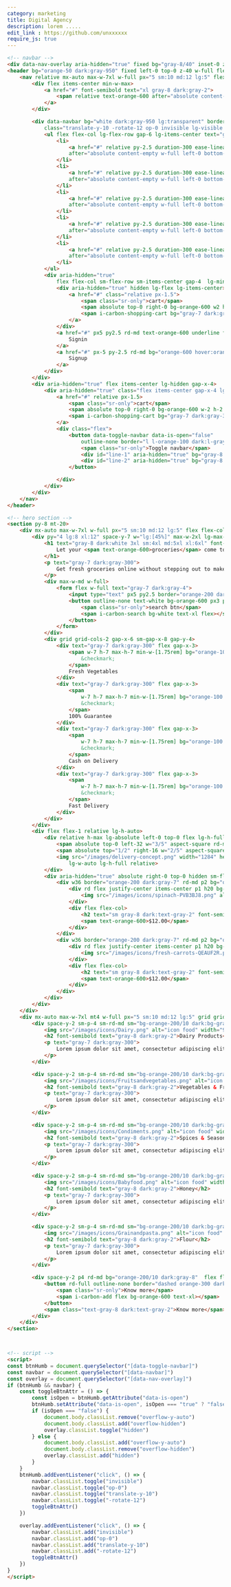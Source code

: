 ```yaml
---
category: marketing
title: Digital Agency 
description: lorem .....
edit_link : https://github.com/unxxxxxx
require_js: true
---
```



```html
<!-- navbar -->
<div data-nav-overlay aria-hidden="true" fixed bg="gray-8/40" inset-0 z-30 class="hidden lg:hidden"></div>
<header bg="orange-50 dark:gray-950" fixed left-0 top-0 z-40 w-full flex items-center h-20 border-b="~ gray-1 dark:gray-7">
    <nav relative mx-auto max-w-7xl w-full px="5 sm:10 md:12 lg:5" flex gap-x-5 justify-between items-center>
        <div flex items-center min-w-max>
            <a href="#" font-semibold text="xl gray-8 dark:gray-2">
                <span relative text-orange-600 after="absolute content-empty inset-0 rotate-3 border border-orange-600">Grocy</span>Mart
            </a>
        </div>

        <div data-navbar bg="white dark:gray-950 lg:transparent" border="b b-gray-2 dark:b-gray-7 lg:none" py="8 lg:0" px="5 sm:10 md:12 lg:0" absolute left-0 top-full lg-top-0 w-full lg-relative  lg-flex lg-justify-between duration-300 ease-linear
            class="translate-y-10 -rotate-12 op-0 invisible lg-visible lg-rotate-0 lg-translate-y-0 lg-op-100">
            <ul flex flex-col lg-flex-row gap-6 lg-items-center text="gray-7 dark:gray-300" lg-w-full lg-justify-center>
                <li>
                    <a href="#" relative py-2.5 duration-300 ease-linear hover:text-orange-600 
                    after="absolute content-empty w-full left-0 bottom-0 h-px rd-md origin-left ease-linear duration-300 scale-x-0 bg-orange-600" hover:after:scale-100>Home</a>
                </li>
                <li>
                    <a href="#" relative py-2.5 duration-300 ease-linear hover:text-orange-600 
                    after="absolute content-empty w-full left-0 bottom-0 h-px rd-md origin-left ease-linear duration-300 scale-x-0 bg-orange-600" hover:after:scale-100>Categories</a>
                </li>
                <li>
                    <a href="#" relative py-2.5 duration-300 ease-linear hover:text-orange-600 
                    after="absolute content-empty w-full left-0 bottom-0 h-px rd-md origin-left ease-linear duration-300 scale-x-0 bg-orange-600" hover:after:scale-100>Sales</a>
                </li>
                <li>
                    <a href="#" relative py-2.5 duration-300 ease-linear hover:text-orange-600 
                    after="absolute content-empty w-full left-0 bottom-0 h-px rd-md origin-left ease-linear duration-300 scale-x-0 bg-orange-600" hover:after:scale-100>About</a>
                </li>
                <li>
                    <a href="#" relative py-2.5 duration-300 ease-linear hover:text-orange-600 
                    after="absolute content-empty w-full left-0 bottom-0 h-px rd-md origin-left ease-linear duration-300 scale-x-0 bg-orange-600" hover:after:scale-100>Contact</a>
                </li>
            </ul>
            <div aria-hidden="true"
                flex flex-col sm-flex-row sm-items-center gap-4  lg-min-w-max mt-10 lg-mt-0>
                <div aria-hidden="true" hidden lg-flex lg-items-center>
                    <a href="#" class="relative px-1.5">
                        <span class="sr-only">cart</span>
                        <span absolute top-0 right-0 bg-orange-600 w2 h2 rd-full></span>
                        <span i-carbon-shopping-cart bg="gray-7 dark:gray-300" flex text-2xl></span>
                    </a>
                </div>
                <a href="#" px5 py2.5 rd-md text-orange-600 underline flex justify-center>
                    Signin
                </a>
                <a href="#" px-5 py-2.5 rd-md bg="orange-600 hover:orange-700" text-white flex justify-center duration-300 ease-linear>
                    Signup
                </a>
            </div>
        </div>
        <div aria-hidden="true" flex items-center lg-hidden gap-x-4>
            <div aria-hidden="true" class="flex items-center gap-x-4 lg:hidden">
                <a href="#" relative px-1.5>
                    <span class="sr-only">cart</span>
                    <span absolute top-0 right-0 bg-orange-600 w-2 h-2 rd-full></span>
                    <span i-carbon-shopping-cart bg="gray-7 dark:gray-300" flex text-2xl></span>
                </a>
                <div class="flex">
                    <button data-toggle-navbar data-is-open="false"
                        outline-none border="l l-orange-100 dark:l-gray-7" pl-3 relative py-3 bg-transparent>
                        <span class="sr-only">Toggle navbar</span>
                        <div id="line-1" aria-hidden="true" bg="gray-8 dark:gray-2" h0.5 w6 rd  transition duration-300></div>
                        <div id="line-2" aria-hidden="true" bg="gray-8 dark:gray-2" mt2 h0.5 w6 rd transition duration-300></div>
                    </button>

                </div>
            </div>
        </div>
    </nav>
</header>

<!-- hero section -->
<section py-8 mt-20>
    <div mx-auto max-w-7xl w-full px="5 sm:10 md:12 lg:5" flex flex-col lg-flex-row gap-x-6>
        <div py="4 lg:8 xl:12" space-y-7 w="lg:[45%]" max-w-2xl lg-max-w-none>
            <h1 text="gray-8 dark:white 3xl sm:4xl md:5xl xl:6xl" font-bold>
                Let your <span text-orange-600>groceries</span> come to you
            </h1>
            <p text="gray-7 dark:gray-300">
                Get fresh groceries online without stepping out to make delicious food with the freshest ingredients
            </p>
            <div max-w-md w-full>
                <form flex w-full text="gray-7 dark:gray-4">
                    <input type="text" px5 py2.5 border="orange-200 dark:gray-7 r-0" rd-l-md flex w-full outline-none bg="orange-200/10 dark:gray-8">
                    <button outline-none text-white bg-orange-600 px3 py2.5 rd-r-md min-w-max>
                        <span class="sr-only">search btn</span>
                        <span i-carbon-search bg-white text-xl flex></span>
                    </button>
                </form>
            </div>
            <div grid grid-cols-2 gap-x-6 sm-gap-x-8 gap-y-4>
                <div text="gray-7 dark:gray-300" flex gap-x-3>
                    <span w-7 h-7 max-h-7 min-w-[1.75rem] bg="orange-100 dark:gray-8"  text="orange-600 dark:gray-300" rd-md flex items-center justify-center>
                        &checkmark;
                    </span>
                    Fresh Vegetables
                </div>
                <div text="gray-7 dark:gray-300" flex gap-x-3>
                    <span
                        w-7 h-7 max-h-7 min-w-[1.75rem] bg="orange-100 dark:gray-8"  text="orange-600 dark:gray-300" rd-md flex items-center justify-center>
                        &checkmark;
                    </span>
                    100% Guarantee
                </div>
                <div text="gray-7 dark:gray-300" flex gap-x-3>
                    <span
                        w-7 h-7 max-h-7 min-w-[1.75rem] bg="orange-100 dark:gray-8"  text="orange-600 dark:gray-300" rd-md flex items-center justify-center>
                        &checkmark;
                    </span>
                    Cash on Delivery
                </div>
                <div text="gray-7 dark:gray-300" flex gap-x-3>
                    <span
                        w-7 h-7 max-h-7 min-w-[1.75rem] bg="orange-100 dark:gray-8"  text="orange-600 dark:gray-300" rd-md flex items-center justify-center>
                        &checkmark;
                    </span>
                    Fast Delivery
                </div>
            </div>
        </div>
        <div flex flex-1 relative lg-h-auto>
            <div relative h-max lg-absolute left-0 top-0 flex lg-h-full  w="11/12 lg:auto">
                <span absolute top-0 left-32 w="3/5" aspect-square rd-md -rotate-[30deg] translate-y-20 origin-center border="orange-200 dark:gray-7"></span>
                <span absolute top="1/2" right-16 w="2/5" aspect-square rd-md rotate-12 -translate-y="1/2" origin-center border="orange-200 dark:gray-7"></span>
                <img src="/images/delivery-concept.png" width="1284" height="1264" alt=""
                    lg-w-auto lg-h-full relative>
            </div>
            <div aria-hidden="true" absolute right-0 top-0 hidden sm-flex flex-col gap-2 md-gap-4>
                <div w36 border="orange-200 dark:gray-7" rd-md p2 bg="orange-200/10 dark:gray-8" text-center flex flex-col>
                    <div rd flex justify-center items-center p1 h20 bg-white>
                        <img src="/images/icons/spinach-PVB3BJ8.png" alt="icon" w-full h-auto max-h-full>
                    </div>
                    <div flex flex-col>
                        <h2 text="sm gray-8 dark:text-gray-2" font-semibold>Fresh Spinach</h2>
                        <span text-orange-600>$12.00</span>
                    </div>
                </div>
                <div w36 border="orange-200 dark:gray-7" rd-md p2 bg="orange-200/10 dark:gray-8" text-center flex flex-col>
                    <div rd flex justify-center items-center p1 h20 bg-white>
                        <img src="/images/icons/fresh-carrots-QEAUF2R.png" alt="icon" w-full h-auto max-h-full>
                    </div>
                    <div flex flex-col>
                        <h2 text="sm gray-8 dark:text-gray-2" font-semibold>Fresh Spinach</h2>
                        <span text-orange-600>$12.00</span>
                    </div>
                </div>
            </div>
        </div>
    </div>
    <div mx-auto max-w-7xl mt4 w-full px="5 sm:10 md:12 lg:5" grid grid-cols-2 sm-grid-cols-3 lg-grid-cols-5 gap-5>
        <div space-y-2 sm-p-4 sm-rd-md sm="bg-orange-200/10 dark:bg-gray-8">
            <img src="/images/icons/Dairy.png" alt="icon food" width="96" height="96"  w14 h14 md-w-20 md-h-20>
            <h2 font-semibold text="gray-8 dark:gray-2">Dairy Products</h2>
            <p text="gray-7 dark:gray-300">
                Lorem ipsum dolor sit amet, consectetur adipiscing elit.
            </p>
        </div>

        <div space-y-2 sm-p-4 sm-rd-md sm="bg-orange-200/10 dark:bg-gray-8">
            <img src="/images/icons/Fruitsandvegetables.png" alt="icon food" width="96" height="96" w14 h14 md-w-20 md-h-20>
            <h2 font-semibold text="gray-8 dark:gray-2">Vegetables & Fruits</h2>
            <p text="gray-7 dark:gray-300">
                Lorem ipsum dolor sit amet, consectetur adipiscing elit.
            </p>
        </div>

        <div space-y-2 sm-p-4 sm-rd-md sm="bg-orange-200/10 dark:bg-gray-8">
            <img src="/images/icons/Condiments.png" alt="icon food" width="96" height="96" w14 h14 md-w-20 md-h-20>
            <h2 font-semibold text="gray-8 dark:gray-2">Spices & Seasonings</h2>
            <p text="gray-7 dark:gray-300">
                Lorem ipsum dolor sit amet, consectetur adipiscing elit.
            </p>
        </div>

        <div space-y-2 sm-p-4 sm-rd-md sm="bg-orange-200/10 dark:bg-gray-8">
            <img src="/images/icons/Babyfood.png" alt="icon food" width="96" height="96" w14 h14 md-w-20 md-h-20>
            <h2 font-semibold text="gray-8 dark:gray-2">Honey</h2>
            <p text="gray-7 dark:gray-300">
                Lorem ipsum dolor sit amet, consectetur adipiscing elit.
            </p>
        </div>

        <div space-y-2 sm-p-4 sm-rd-md sm="bg-orange-200/10 dark:bg-gray-8">
            <img src="/images/icons/Grainandpasta.png" alt="icon food" width="96" height="96" w14 h14 md-w-20 md-h-20>
            <h2 font-semibold text="gray-8 dark:gray-2">Flour</h2>
            <p text="gray-7 dark:gray-300">
                Lorem ipsum dolor sit amet, consectetur adipiscing elit.
            </p>
        </div>

        <div space-y-2 p4 rd-md bg="orange-200/10 dark:gray-8"  flex flex-col items-center justify-center border="orange-100 dark:gray-7" lg-hidden>
            <button rd-full outline-none border="dashed orange-300 dark:gray-7" p3>
                <span class="sr-only">Know more</span>
                <span i-carbon-add flex bg-orange-600 text-xl></span>
            </button>
            <span class="text-gray-8 dark:text-gray-2">Know more</span>
        </div>
    </div>
</section>



<!-- script -->
<script>
const btnHumb = document.querySelector("[data-toggle-navbar]")
const navbar = document.querySelector("[data-navbar]")
const overlay = document.querySelector("[data-nav-overlay]")
if (btnHumb && navbar) {
    const toggleBtnAttr = () => {
        const isOpen = btnHumb.getAttribute("data-is-open")
        btnHumb.setAttribute("data-is-open", isOpen === "true" ? "false" : "true")
        if (isOpen === "false") {
            document.body.classList.remove("overflow-y-auto")
            document.body.classList.add("overflow-hidden")
            overlay.classList.toggle("hidden")
        } else {
            document.body.classList.add("overflow-y-auto")
            document.body.classList.remove("overflow-hidden")
            overlay.classList.add("hidden")
        }
    }
    btnHumb.addEventListener("click", () => {
        navbar.classList.toggle("invisible")
        navbar.classList.toggle("op-0")
        navbar.classList.toggle("translate-y-10")
        navbar.classList.toggle("-rotate-12")
        toggleBtnAttr()
    })

    overlay.addEventListener("click", () => {
        navbar.classList.add("invisible")
        navbar.classList.add("op-0")
        navbar.classList.add("translate-y-10")
        navbar.classList.add("-rotate-12")
        toggleBtnAttr()
    })
}
</script>
```